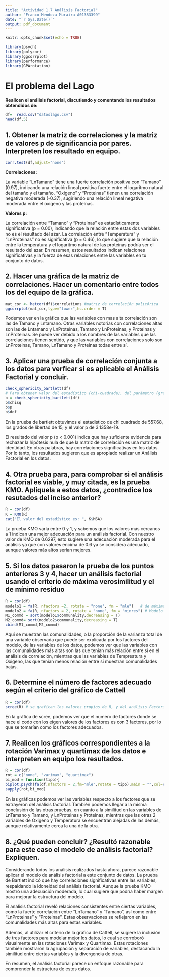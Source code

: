 ```yaml
---
title: "Actividad 1.7 Análisis Factorial"
author: "Franco Mendoza Muraira A01383399"
date: "`r Sys.Date()`"
output: pdf_document
---
```


```r
knitr::opts_chunk$set(echo = TRUE)
```

```r
library(psych)
library(polycor)
library(ggcorrplot)
library(performance)
library(GPArotation) 
```


# El problema del Lago

**Realicen el análisis factorial, discutiendo y comentando los resultados obtendidos de:**
```r
df=  read.csv("datoslago.csv")
head(df,5)
```

## 1. Obtener la matriz de correlaciones y la matriz de valores p de significancia por pares. Interpreten los resultado en equipo. 
```r
corr.test(df,adjust="none")
```

**Correlaciones:**

La variable "LnTamano" tiene una fuerte correlación positiva con "Tamano" (0.97), indicando una relación lineal positiva fuerte entre el logaritmo natural del tamaño y el tamaño.
"Oxigeno" y "Proteinas" tienen una correlación negativa moderada (-0.37), sugiriendo una relación lineal negativa moderada entre el oxígeno y las proteínas.


**Valores p:**

La correlación entre "Tamano" y "Proteinas" es estadísticamente significativa (p = 0.00), indicando que la relación entre estas dos variables no es el resultado del azar.
La correlación entre "Temperatura" y "LnProteinas" no es significativa (p = 0.46), lo que sugiere que la relación entre la temperatura y el logaritmo natural de las proteínas podría ser el resultado del azar.
En resumen, estos resultados indican relaciones significativas y la fuerza de esas relaciones entre las variables en tu conjunto de datos.


## 2. Hacer una gráfica de la matriz de correlaciones. Hacer un comentario entre todos los del equipo de la gráfica.

```r
mat_cor <- hetcor(df)$correlations #matriz de correlación policórica
ggcorrplot(mat_cor,type="lower",hc.order = T)
```

Podemos ver en la gráfica que las variables con mas alta correlación son las de Tamano y Lntamano. Otras variables notorias con correlaciones altas son las de Lntamano y LnProteinas, Tamano y LnProteinas, y Proteinas y LnProteinas. Se puede ver debido a los nombres de las variables que las correlaciones tienen sentido, y que las variables con correlaciones solo son LnProteinas, Tamano, LnTamano y Proteinas todas entre sí.

## 3. Aplicar una prueba de correlación conjunta a los datos para verficar si es aplicable el Análisis Factorial y concluir.
```r
check_sphericity_bartlett(df)
# Para obtener valor del estadístico (chi-cuadrada), del parámetro (grados de libertad) y del valor p):
b = check_sphericity_bartlett(df)
b$chisq
b$p
b$dof
```

En la prueba de bartlett obtuvimos el estadistico de chi cuadrado de 557.68, los grados de libertad de 15, y el valor p de 3.1358e-19.

El resultado del valor p (p < 0.001) indica que hay suficiente evidencia para rechazar la hipótesis nula de que la matriz de correlación es una matriz de identidad. En otras palabras, hay correlaciones significativas en los datos. Por lo tanto, los resultados sugieren que es apropiado realizar un Análisis Factorial en los datos.

## 4. Otra prueba para, para comprobar si el análisis factorial es viable, y muy citada, es la prueba KMO. Aplíquela a estos datos, ¿contradice los resutados del inciso anterior?
```r
R = cor(df)
K = KMO(R)
cat("El valor del estadístico es: ", K$MSA)
```

La prueba KMO varía entre 0 y 1, y sabemos que los valores más cercanos a 1 indican una mejor adecuación para un análisis factorial. Con nuestro valor de KMO de 0.6297, esto sugiere una adecuación moderada para el análisis ya que con valores encima de 0.6 ya se considera adecuado, aunque valores más altos serían mejores.

## 5. Si los datos pasaron la prueba de los puntos anteriores 3 y 4, hacer un análisis factorial usando el criterio de máxima verosimilitud y el de mínimo residuo
```r
R = cor(df)
modelo1 = fa(R, nfactors =2, rotate = "none", fm = "mle")   # de máxima verosimilitud
modelo2 = fa(R, nfactors = 2, rotate = "none", fm = "minres") # Modelo de mínimo residuo
M1_commd = sort(modelo1$communality,decreasing = T)
M2_commd= sort(modelo2$communality,decreasing = T)
cbind(M1_commd,M2_commd)
```

Aquí se muestran las comunalidades, o la proporción de la varianza total de una variable observada que puede ser explicada por los factores del modelo, de las variables de los datos, podemos ver que las variables con las comunalidades más altas son las que tenían más relación entre sí en el análisis de correlación, mientras que las variables de Tempreatura y Oxigeno, las que tenían menos relación entre sí muestran comunalidades bajas.

## 6. Determine el número de factores adecuado según el criterio del gráfico de Cattell
```r
R = cor(df)
scree(R) # se grafican los valores propios de R, y del análisis Factoria
```

En la gráfica de scree, podemos ver que el numero de factores donde se hace el codo con los eigen valores de los factores es con 3 factores, por lo que se tomarían como los factores adecuados.

## 7. Realicen los gráficos correspondientes a la rotación Varimax y quartimax de los datos e interpreten en equipo los resultados.  
```r
R = cor(df)
rot = c("none", "varimax", "quartimax")
bi_mod = function(tipo){
biplot.psych(fa(df,nfactors = 2,fm="mle",rotate = tipo),main = "",col=c(2,3,4),pch = c(21,18),group = df[,"Tamano"])  }
sapply(rot,bi_mod)
```

En las gráficas podemos ver las variables respecto a los factores que se extrayeron del análisis factorial. También podemos llegar a la misma conclusión de las otras pruebas, en cuanto a la similitud en las variables de LnTamano y Tamano, y LnProteinas y Proteinas, mientras que las otras 2 variables de Oxigeno y Temperatura se encuentran alejadas de las demás, aunque relativamente cerca la una de la otra.

## 8. ¿Qué pueden concluir? ¿Resultó razonable para este caso el modelo de análisis factorial? Expliquen.

Considerando todos los análisis realizados hasta ahora, parece razonable aplicar el modelo de análisis factorial a este conjunto de datos. La prueba de Bartlett indicó que hay correlaciones significativas entre las variables, respaldando la idoneidad del análisis factorial. Aunque la prueba KMO mostró una adecuación moderada, lo cual sugiere que podría haber margen para mejorar la estructura del modelo.

El análisis factorial reveló relaciones consistentes entre ciertas variables, como la fuerte correlación entre "LnTamano" y "Tamano", así como entre "LnProteinas" y "Proteinas". Estas observaciones se reflejaron en las comunalidades más altas para estas variables.

Además, al utilizar el criterio de la gráfica de Cattell, se sugiere la inclusión de tres factores para modelar mejor los datos, lo cual se corroboró visualmente en las rotaciones Varimax y Quartimax. Estas rotaciones también mostraron la agrupación y separación de variables, destacando la similitud entre ciertas variables y la divergencia de otras.

En resumen, el análisis factorial parece un enfoque razonable para comprender la estructura de estos datos. 